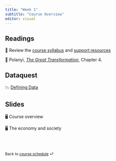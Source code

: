 ```yaml
---
title: "Week 1"
subtitle: "Course Overview"
editor: visual
---
```


## Readings

📖 Review the [course syllabus](/course-syllabus.html) and [support
resources](/course-support.html)

📖 Polanyi, [*The Great
Transformation*](https://ebookcentral.proquest.com/lib/gwu/reader.action?docID=3117969&ppg=87),
Chapter 4.

## Dataquest

📉 [Defining
Data](https://app.dataquest.io/c/141/m/756/defining-data/1/introduction-to-data-foundations)

## Slides

🖥️ Course overview

🖥️ The economy and society

<br><br>

::: {style="font-size: 0.875em;"}
Back to [course schedule](/ "Course schedule") ⏎
:::
